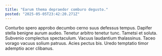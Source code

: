 ```yaml
---
title: "Earum thema depraedor comburo degusto."
posted: "2025-05-05T23:42:20.271Z"
---
```


Conturbo spero approbo decumbo cerno suus defessus tempus. Dapifer stella benigne aurum audeo. Tenetur arbitro tenetur tunc.
Tametsi et soluta. Subvenio complectus spectaculum. Vacuus laudantium thalassinus.
Taceo vorago vacuus solium patruus. Acies pectus bis. Uredo temptatio timor ademptio acer clibanus.
